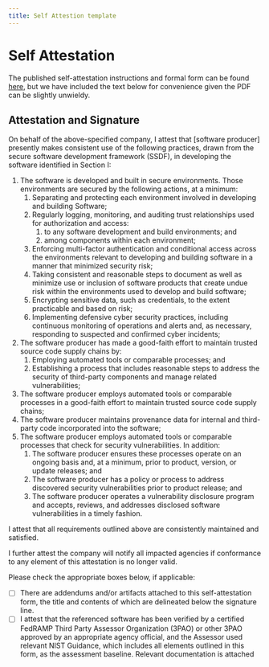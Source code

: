 ```yaml
---
title: Self Attestion template
---
```


# Self Attestation

The published self-attestation instructions and formal form can be found [here](https://www.cisa.gov/sites/default/files/2023-04/secure-software-self-attestation_common-form_508.pdf), but we have included the text below for convenience given the PDF can be slightly unwieldy.

## Attestation and Signature

On behalf of the above-specified company, I attest that [software producer] presently makes consistent use of the following practices, drawn from the secure software development framework (SSDF), in developing the software identified in Section I:

1. The software is developed and built in secure environments. Those environments are secured by the following actions, at a minimum:
    1. Separating and protecting each environment involved in developing and building Software;
    1. Regularly logging, monitoring, and auditing trust relationships used for authorization and access:
        1. to any software development and build environments; and
        1. among components within each environment;
    1. Enforcing multi-factor authentication and conditional access across the environments relevant to developing and building software in a manner that minimized security risk;
    1. Taking consistent and reasonable steps to document as well as minimize use or inclusion of software products that create undue risk within the environments used to develop and build software;
    1. Encrypting sensitive data, such as credentials, to the extent practicable and based on risk;
    1. Implementing defensive cyber security practices, including continuous monitoring of operations and alerts and, as necessary, responding to suspected and confirmed cyber incidents;
1. The software producer has made a good-faith effort to maintain trusted source code supply chains by:
    1. Employing automated tools or comparable processes; and
    1. Establishing a process that includes reasonable steps to address the security of third-party components and manage related vulnerabilities;
1. The software producer employs automated tools or comparable processes in a good-faith effort to maintain trusted source code supply chains;
1. The software producer maintains provenance data for internal and third-party code incorporated into the software;
1. The software producer employs automated tools or comparable processes that check for security vulnerabilities. In addition:
    1. The software producer ensures these processes operate on an ongoing basis and, at a minimum, prior to product, version, or update releases; and
    1. The software producer has a policy or process to address discovered security vulnerabilities prior to product release; and
    1. The software producer operates a vulnerability disclosure program and accepts, reviews, and addresses disclosed software vulnerabilities in a timely fashion.

I attest that all requirements outlined above are consistently maintained and satisfied.

I further attest the company will notify all impacted agencies if conformance to any element of this attestation is no longer valid.

Please check the appropriate boxes below, if applicable:

* [ ] There are addendums and/or artifacts attached to this self-attestation form, the title and contents of which are delineated below the signature line.
* [ ] I attest that the referenced software has been verified by a certified FedRAMP Third Party Assessor Organization (3PAO) or other 3PAO approved by an appropriate agency official, and the Assessor used relevant NIST Guidance, which includes all elements outlined in this form, as the assessment baseline. Relevant documentation is attached